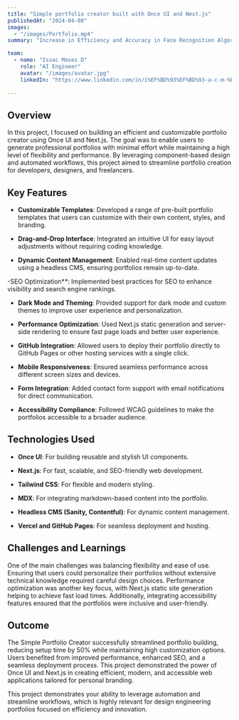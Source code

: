 ```yaml
---
title: "Simple portfolio creator built with Once UI and Next.js"
publishedAt: "2024-04-08"
images:
  - "/images/Portfolio.mp4"
summary: "Increase in Efficiency and Accuracy in Face Recognition Algorithm"

team:
  - name: "Issac Moses D"
    role: "AI Engineer"
    avatar: "/images/avatar.jpg"
    linkedIn: "https://www.linkedin.com/in/i%EF%BD%93%EF%BD%93-a-c-m-%E5%8F%A3%EF%BD%93%E3%83%A2%EF%BD%93-d-12837831b?lipi=urn%3Ali%3Apage%3Ad_flagship3_profile_view_base_contact_details%3BxiMJkZDRTn2Qv2NfYYRqPw%3D%3D"
  
---
```


## Overview

In this project, I focused on building an efficient and customizable portfolio creator using Once UI and Next.js. The goal was to enable users to generate professional portfolios with minimal effort while maintaining a high level of flexibility and performance. By leveraging component-based design and automated workflows, this project aimed to streamline portfolio creation for developers, designers, and freelancers.
## Key Features

- **Customizable Templates**: Developed a range of pre-built portfolio templates that users can customize with their own content, styles, and branding.

- **Drag-and-Drop Interface**: Integrated an intuitive UI for easy layout adjustments without requiring coding knowledge.

- **Dynamic Content Management**: Enabled real-time content updates using a headless CMS, ensuring portfolios remain up-to-date.

-SEO Optimization**: Implemented best practices for SEO to enhance visibility and search engine rankings.

- **Dark Mode and Theming**: Provided support for dark mode and custom themes to improve user experience and personalization.

- **Performance Optimization**: Used Next.js static generation and server-side rendering to ensure fast page loads and better user experience.

- **GitHub Integration**: Allowed users to deploy their portfolio directly to GitHub Pages or other hosting services with a single click.

- **Mobile Responsiveness**: Ensured seamless performance across different screen sizes and devices.

- **Form Integration**: Added contact form support with email notifications for direct communication.

- **Accessibility Compliance**: Followed WCAG guidelines to make the portfolios accessible to a broader audience.
## Technologies Used
- **Once UI**: For building reusable and stylish UI components.

- **Next.js**: For fast, scalable, and SEO-friendly web development.

- **Tailwind CSS**: For flexible and modern styling.

- **MDX**: For integrating markdown-based content into the portfolio.

- **Headless CMS (Sanity, Contentful)**: For dynamic content management.

- **Vercel and GitHub Pages**: For seamless deployment and hosting.

## Challenges and Learnings

One of the main challenges was balancing flexibility and ease of use. Ensuring that users could personalize their portfolios without extensive technical knowledge required careful design choices. Performance optimization was another key focus, with Next.js static site generation helping to achieve fast load times. Additionally, integrating accessibility features ensured that the portfolios were inclusive and user-friendly.
## Outcome

The Simple Portfolio Creator successfully streamlined portfolio building, reducing setup time by 50% while maintaining high customization options. Users benefited from improved performance, enhanced SEO, and a seamless deployment process. This project demonstrated the power of Once UI and Next.js in creating efficient, modern, and accessible web applications tailored for personal branding.

 This project demonstrates your ability to leverage automation and streamline workflows, which is highly relevant for design engineering portfolios focused on efficiency and innovation.